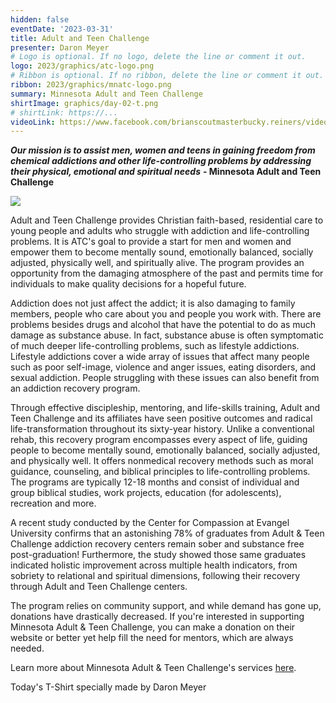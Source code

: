 ```yaml
---
hidden: false
eventDate: '2023-03-31'
title: Adult and Teen Challenge
presenter: Daron Meyer
# Logo is optional. If no logo, delete the line or comment it out.
logo: 2023/graphics/atc-logo.png
# Ribbon is optional. If no ribbon, delete the line or comment it out.
ribbon: 2023/graphics/mnatc-logo.png
summary: Minnesota Adult and Teen Challenge
shirtImage: graphics/day-02-t.png
# shirtLink: https://...
videoLink: https://www.facebook.com/brianscoutmasterbucky.reiners/videos/775463404295131
---
```

***Our mission is to assist men, women and teens in gaining freedom from chemical addictions and other life-controlling problems by addressing their physical, emotional and spiritual needs*** **- Minnesota Adult and Teen Challenge**


<div class="center">
<img src="/360/2023/graphics/mnatc-pic-01.png" class="wide" />
</div>


Adult and Teen Challenge provides Christian faith-based, residential care to young people and adults who struggle with addiction and life-controlling problems. It is ATC's goal to provide a start for men and women and empower them to become mentally sound, emotionally balanced, socially adjusted, physically well, and spiritually alive. The program provides an opportunity from the damaging atmosphere of the past and permits time for individuals to make quality decisions for a hopeful future.

Addiction does not just affect the addict; it is also damaging to family members, people who care about you and people you work with. There are problems besides drugs and alcohol that have the potential to do as much damage as substance abuse. In fact, substance abuse is often symptomatic of much deeper life-controlling problems, such as lifestyle addictions. Lifestyle addictions cover a wide array of issues that affect many people such as poor self-image, violence and anger issues, eating disorders, and sexual addiction. People struggling with these issues can also benefit from an addiction recovery program.

Through effective discipleship, mentoring, and life-skills training, Adult and Teen Challenge and its affiliates have seen positive outcomes and radical life-transformation throughout its sixty-year history. Unlike a conventional rehab, this recovery program encompasses every aspect of life, guiding people to become mentally sound, emotionally balanced, socially adjusted, and physically well.  It offers nonmedical recovery methods such as moral guidance, counseling, and biblical principles to life-controlling problems. The programs are typically 12-18 months and consist of individual and group biblical studies, work projects, education (for adolescents), recreation and more.

A recent study conducted by the Center for Compassion at Evangel University confirms that an astonishing 78% of graduates from Adult & Teen Challenge addiction recovery centers remain sober and substance free post-graduation! Furthermore, the study showed those same graduates indicated holistic improvement across multiple health indicators, from sobriety to relational and spiritual dimensions, following their recovery through Adult and Teen Challenge centers.

The program relies on community support, and while demand has gone up, donations have drastically decreased. If you're interested in supporting Minnesota Adult & Teen Challenge, you can make a donation on their website or better yet help fill the need for mentors, which are always needed.

Learn more about Minnesota Adult & Teen Challenge's services <a href="https://www.mntc.org/">here</a>.

Today's T-Shirt specially made by Daron Meyer
